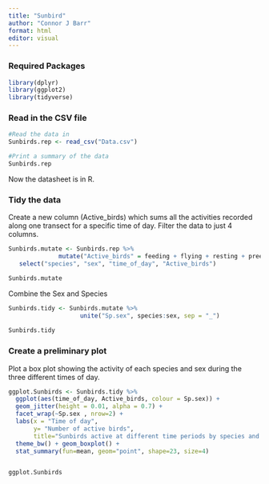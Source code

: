 ```yaml
---
title: "Sunbird"
author: "Connor J Barr"
format: html
editor: visual
---
```


### Required Packages

```r

library(dplyr)
library(ggplot2)
library(tidyverse)
```

### Read in the CSV file

```r

#Read the data in
Sunbirds.rep <- read_csv("Data.csv")

#Print a summary of the data
Sunbirds.rep
```

Now the datasheet is in R.

### Tidy the data

Create a new column (Active_birds) which sums all the activities recorded along one transect for a specific time of day. Filter the data to just 4 columns.

```r

Sunbirds.mutate <- Sunbirds.rep %>% 
              mutate("Active_birds" = feeding + flying + resting + preening + calling + chasing) %>%
   select("species", "sex", "time_of_day", "Active_birds")

Sunbirds.mutate
```

Combine the Sex and Species

```r

Sunbirds.tidy <- Sunbirds.mutate %>%
                    unite("Sp.sex", species:sex, sep = "_")
  
Sunbirds.tidy
```

### Create a preliminary plot

Plot a box plot showing the activity of each species and sex during the three different times of day.

```r

ggplot.Sunbirds <- Sunbirds.tidy %>% 
  ggplot(aes(time_of_day, Active_birds, colour = Sp.sex)) +
  geom_jitter(height = 0.01, alpha = 0.7) +
  facet_wrap(~Sp.sex , nrow=2) + 
  labs(x = "Time of day",
       y= "Number of active birds",
       title="Sunbirds active at different time periods by species and sex") +
  theme_bw() + geom_boxplot() +
  stat_summary(fun=mean, geom="point", shape=23, size=4)


ggplot.Sunbirds
```
